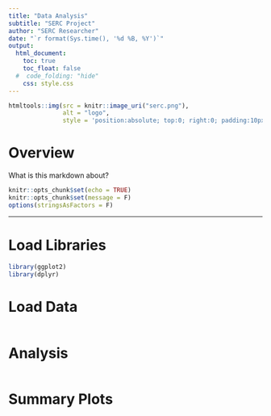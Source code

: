 ```yaml
---
title: "Data Analysis"
subtitle: "SERC Project"
author: "SERC Researcher"
date: "`r format(Sys.time(), '%d %B, %Y')`"
output:
  html_document:
    toc: true
    toc_float: false
  #  code_folding: "hide"
    css: style.css
---
```

```r
htmltools::img(src = knitr::image_uri("serc.png"),
               alt = "logo",
               style = 'position:absolute; top:0; right:0; padding:10px;')
```

# Overview

What is this markdown about?

```r
knitr::opts_chunk$set(echo = TRUE)
knitr::opts_chunk$set(message = F)
options(stringsAsFactors = F)
```
***

# Load Libraries

```r
library(ggplot2)
library(dplyr)
```

# Load Data

```r

```

# Analysis

```r

```

# Summary Plots

```r

```

